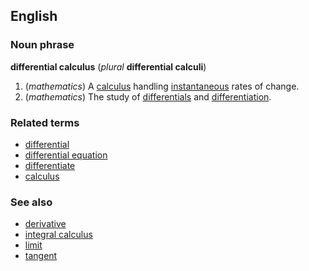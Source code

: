 ==English==
===Noun phrase===
'''differential calculus''' (''plural'' '''differential calculi''')

#(''mathematics'') A [[calculus]] handling [[instantaneous]] rates of change.
#(''mathematics'') The study of [[differential]]s and [[differentiation]].

===Related terms===
*[[differential]]
*[[differential equation]]
*[[differentiate]]
*[[calculus]]

===See also===
*[[derivative]]
*[[integral calculus]]
*[[limit]]
*[[tangent]]